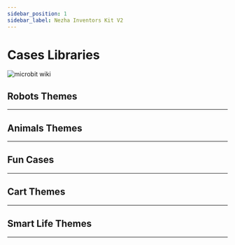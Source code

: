 ```yaml
---
sidebar_position: 1
sidebar_label: Nezha Inventors Kit V2
---
```








# Cases Libraries

![microbit wiki](./images/nezha-inventors-kit-v2-01.png)

## Robots Themes
---

<cardbox>
  <card
    href="./the-pull-ups-robot/"
    title="The Pull Ups"
    description="Pull-ups are exercises where you use your own strength to pull your body up to a bar and then lower it back down, repeating it several times. It is a great exercise for the body and can make our back, shoulders and arms stronger. Pull-up exercises also make our bodies more upright and toned. In this lesson we will use the Nezha Inventor's Kit V2 to create a robot that can do pull-ups."
    img={nezha_inventors_kit_v2_case_01_01_Icon}
  />
  <card
    href="./the-swimming-robot/"
    title="The Swimming Robot"
    description="Swimming is a sport and skill in which you float in the water by your own power and move forward through the water with the movement of your own limbs. Competitive swimming is the second largest sport in the Olympic Games and includes: butterfly, backstroke (also known as backstroke), breaststroke, jibe (also known as freestyle), four strokes of racing, and synchronised swimming. There are many benefits to swimming, such as toning, cardiorespiratory fitness, relaxation and improved confidence. Swimming is also a low-impact exercise that can reduce joint and bone damage. In this lesson we will use the Nezha Inventor's Kit V2 to create a robot that simulates the sport of swimming."
    img={nezha_inventors_kit_v2_case_02_01_Icon}
  />
  <card
    href="./the-weight-lifting-robot/"
    title="The Weight Lifting Robot"
    description="Weightlifting involves lifting a barbell with two discs above your head with both hands and seeing who can lift the heaviest barbell. It sounds easy, but it is actually very difficult because weightlifting requires not only great strength, but also great skill, a very steady balance and a high level of coordination. Furthermore, weightlifting also requires a very strong psychological profile and willpower, as there is a lot of pressure and challenges to face when lifting weights.Lifting weights can make us physically stronger, more flexible and healthier, and it can also make our self-confidence and self-esteem higher.Today we will use the Nezha Inventor's Kit V2 to create a robot that can simulate weightlifting movements."
    img={nezha_inventors_kit_v2_case_03_01_Icon}
  />
  <card
    href="./the-unicycle-robot/"
    title="The Unicycle Robot"
    description="Unicycle tightrope walking is an extremely challenging and exciting performance art. It combines balance, co-ordination and skill, allowing people to watch in awe as the performers demonstrate extraordinary balance and precise control in a highly stressful environment.In this performance, the performer rides a unicycle (a special vehicle with only one wheel) across a high suspended wire. This wire is usually suspended between two supports and the height and distance needs to be precisely measured and adjusted to ensure the performer's safety.The performers need to maintain their balance during the performance and use subtle body adjustments to keep the unicycle stable on the wire. They need to be highly focused and ready to respond to challenges posed by external factors such as wind, vibrations or small changes in their own posture. Even the slightest imbalance can cause a performer to fall or lose their balance.We're building a unicycle robot today with the Nezha Inventor's Kit V2."
    img={nezha_inventors_kit_v2_case_04_01_Icon}
  />
  <card
    href="./the-kaleidoscope-robot/"
    title="The Kaleidoscope Robot"
    description="Kaleidoscope painting is an art form inspired by traditional kaleidoscope installations. In this type of painting, artists use a variety of colourful materials and techniques to create fascinating kaleidoscopic effects. They create optical illusions and visual feasts through detailed patterns, cyclical geometric shapes and strong colour contrasts. Kaleidoscope paintings often reveal gorgeous and mysterious images that bring the viewer a psychedelic and wondrous artistic experience.In this lesson, students will learn how to use the Nezha Inventor's Kit V2 to create a kaleidoscopic robot that can draw different patterns. Through this case, we will learn the principles of motor control, programming concepts and the integration of art and science. Through hands-on building and practice, students will develop creativity, problem-solving skills and teamwork."
    img={nezha_inventors_kit_v2_case_05_01_Icon}
  />
  <card
    href="./the-dancing-robot/"
    title="The Dance Robot"
    description="Dancing is an expressive and artistic body language. Through graceful movements and a sense of rhythm, dancers are able to convey emotions, stories and ideas. There are many different forms of dance, including contemporary, ballet, jazz and street dance. Whether it is a professional performance on stage or a free dance at a large family gathering, dancing can evoke passion and joy within people. It is not only a form of physical expression, but also a form of cultural transmission and communication. Dancing is a way to build physical fitness and improve co-ordination, and it also gives people the opportunity to relax and release stress. Whether you are a dancer or an audience member, dancing is a wonderful artistic feast that allows people to enjoy the beauty and joy that dance brings.This course aims to introduce students to the principles of motor control, the use of gearing and the effect of the centre of gravity on balance through the creation of a dancing robot with the Nezha Inventor's Kit V2. Students will have hands-on experience building a dancing robot and learn how to use gearing and control motors to achieve the robot's dancing movements. Through this project, students will develop creativity, problem-solving skills and teamwork ability."
    img={nezha_inventors_kit_v2_case_06_01_Icon}
  />
  <card
    href="./the-crawling-robot/"
    title="The Crawling Robot"
    description="Crawling is a common form of locomotion in the animal world. We can observe that many animals such as snakes, spiders and geckos have a unique way of crawling. They move forward through coordinated body movements, contraction and extension of their muscles and friction with the ground. The way these animals crawl has a certain regularity, but also shows their individual characteristics and flexibility.The aim of this course is to introduce students to the principles of motor control and the application of gearing by creating an example of a crawling robot. Students will use the materials in Nezha Inventor's Kit V2 to build a crawling robot and learn how to achieve the crawling action of the robot by controlling the motors and gearing. Through this project, students will develop creativity, problem solving skills and teamwork spirit."
    img={nezha_inventors_kit_v2_case_07_01_Icon}
  />
  <card
    href="./the-walking-robot/"
    title="The Walking Robot"
    description="Walking is one of the most basic and common forms of locomotion in the animal world. We can observe that many animals such as humans, cats and dogs have their own unique way of walking. They achieve a stable walking movement by moving their limbs in a coordinated manner and adjusting their body balance. Different animals have different gait and posture, showing their own characteristics and flexibility.In this project, we will try to imitate the walking movements of animals by designing and building a robot that can simulate their steps. Using the materials in Nezha Inventor's Kit V2, we will build the structure of the robot and control its movement with a motor. At the same time, we will learn and apply the principles of gearing to achieve coordinated movements and walking motions of the robot."
    img={nezha_inventors_kit_v2_case_08_01_Icon}
  />
</cardbox>

## Animals Themes
---

<cardbox>
  <card
    href="./the-scorpion-robot/"
    title="The Scorpion Robot"
    description="Scorpions are striking arthropods that belong to a family of arachnids. They live in all corners of the earth, including desert, forest and grassland environments. Scorpions usually have a long body and a pair of curved tails, often with a venomous stinger at the end. Their physical appearance shows a variety of colours and patterns, ranging from light yellow to dark brown or black.Scorpions feed on insects, arachnids and other small invertebrates. They have a well-developed sensory system, especially their antennae and eyes, which help them locate and capture prey in the dark. The scorpion's venomous stinger contains toxins and is generally used for defence and to capture food.We'll be making a scorpion today with the Nezha Inventor's Kit V2."
    img={nezha_inventors_kit_v2_case_09_01_Icon}
  />
  <card
    href="./the-mechanical-crawler/"
    title="The Mechanical Crawler"
    description="Caterpillars are small insect larvae which usually have soft and hairy bodies. Caterpillars are the larval stage of insects such as butterflies and moths, in which they prepare to become adults by feeding and growing. The caterpillar's body consists of a number of segments, each with a pair of legs through which they crawl.Caterpillars crawl by wriggling through their bodies. Their legs move alternately, thus propelling the body forward. This way of crawling allows the caterpillar to crawl freely on a variety of surfaces such as leaves, branches and the ground.We will use the Nezha Inventor's Kit V2 to create a mechanical crawler that mimics the way a caterpillar moves."
    img={nezha_inventors_kit_v2_case_10_01_Icon}
  />
    <card
    href="./the-crab-robot/"
    title="The Crab Robot"
    description="Crabs are creatures that live in the sea and fresh water and have hard shells and powerful pincers. Crabs move mainly by walking laterally and they crawl through the coordinated movement of their legs. In this lesson we will learn about the characteristics and behaviour of crabs and try to make a mechanical crab that mimics the crab's crawl."
    img={nezha_inventors_kit_v2_case_11_01_Icon}
  />
    <card
    href="./the-prawns-robot/"
    title="The Prawns Robot"
    description="Prawns are invertebrates that live in the water and have hard shells and long tentacles. Prawns move in a sweeping motion, clearing their surroundings of food with their powerful pincers and arms. In this lesson we will learn about the characteristics and behaviour of Prawns and try to make a mechanical prawn that resembles a shrimp in shape."
    img={nezha_inventors_kit_v2_case_12_01_Icon}
  />
    <card
    href="./the-dog-robot/"
    title="The Dog Robot"
    description="Dogs are one of man's closest companions and are common pets. They come in different breeds and appearances, including large dogs, medium-sized dogs and small dogs. Dogs usually have four legs, a keen sense of smell and hearing, and they are intelligent, loyal and friendly. Dogs are faithful companions to humans, sharing our joys and sorrows, providing comfort and companionship.In this lesson, we will explore interesting facts about dogs together and make a mechanical puppy using the Nezha Inventor's Kit V2. Through this project, we will learn how to use motors and other components, understand the basic principles of mechanical dynamics, and develop our creativity and problem-solving skills."
    img={nezha_inventors_kit_v2_case_13_01_Icon}
  />
</cardbox>

## Fun Cases
---

<cardbox>
  <card
    href="./the-gyro-launcher/"
    title="The Gyro Launcher"
    description="A gyro is a spinning toy that has many interesting properties. Have you ever heard of a gyroscope? A gyroscope can keep spinning steadily, sometimes even standing on a spiky top and spinning! In ancient times, gyros were also used as a tool for games and competitions. In this lesson we will learn about gyroscopes and try to make a gyro launcher to help us speed up and stabilise the rotation of the gyroscope."
    img={nezha_inventors_kit_v2_case_14_01_Icon}
  />
  <card
    href="./the-robotic-arm/"
    title="The Robotic Arm"
    description="A robotic arm is a mechanical device that can mimic the movements of a human arm. It can play an important role in industry, medicine, science and other fields. In this course we will learn the basic principles of a robotic arm and use the Nezha Inventor's Kit V2 to create a powerful robotic arm."
    img={nezha_inventors_kit_v2_case_15_01_Icon}
  />
    <card
    href="./the-seesaw/"
    title="The Seesaw"
    description="A seesaw is a classic amusement ride that is able to use the principle of leverage to achieve balance at both ends. In this lesson we will learn how a seesaw works and use Nezha Inventor's Kit V2 to create a seesaw that can swing."
    img={nezha_inventors_kit_v2_case_16_01_Icon}
  />
    <card
    href="./the-egg-beater/"
    title="The Egg Beater"
    description="A whisk is a common kitchen tool that quickly and efficiently breaks up eggs and makes them fluffy and homogeneous. In this lesson, we will learn together how to make a fun whisk using the Nezha Inventor's Kit V2."
    img={nezha_inventors_kit_v2_case_17_01_Icon}
  />
    <card
    href="./the-oscillating-fan/"
    title="The Oscillating Fan"
    description="The oscillating fan is a common household appliance that is capable of distributing the wind more widely by swinging its head. In this lesson, we will learn how to make a bobbing fan that can automatically bob and spin its head using the Nezha Inventor's Kit V2."
    img={nezha_inventors_kit_v2_case_18_01_Icon}
  />
  <card
    href="./the-counting-basketball-frame/"
    title="Counting Basketball Frame"
    description="In this project, we will use Nezha Inventor Kit V2 to make a model basketball hoop that will automatically count the number of goals scored. We will learn how the ultrasonic sound sensors work, the circuit connections, programming and apply them to the model basketball hoop."
    img={nezha_inventors_kit_v2_case_19_01_Icon}
  />
  <card
    href="./the-shooting-device/"
    title="The Shooting Device"
    description="A shooting device is a device that helps us to shoot baskets automatically. In this lesson we will learn about the leverage principle and create a simple shooting device using Nezha Inventor's Kit V2. We will learn how the leverage principle works and how to use it to achieve the action of shooting a basketball."
    img={nezha_inventors_kit_v2_case_20_01_Icon}
  />
</cardbox>



## Cart Themes
---

<cardbox>
  <card
    href="./the-forklift-1/"
    title="The Forklift 1"
    description="A forklift truck is a mechanical device used to carry and lift objects. In this lesson, we will learn about the ease of deformation of parallelograms and the parallelism of opposite sides after deformation, and build a simple forklift truck mechanism using Nezha Inventor's Kit V2. We will explore the properties of parallelograms and how they can be used to design and build a mechanical structure that enables the movement of a forklift truck."
    img={nezha_inventors_kit_v2_case_21_01_Icon}
  />
  <card
    href="./the-forklift-2/"
    title="The Forklift 2"
    description="A forklift truck is a mechanical device that can carry and lift objects. In this course we will learn about the rack and pinion drive and build a simple model of a forklift truck using Nezha Inventor's Kit V2. We will explore the principles and applications of the rack and pinion drive and understand its role in a forklift mechanism."
    img={nezha_inventors_kit_v2_case_22_01_Icon}
  />
    <card
    href="./the-motorcycle/"
    title="The Motorcycle"
    description="Motorcycles are a unique and swift form of transport. In this course we will learn about gearing and build a simple motorbike model by using the Nezha Inventor's Kit V2."
    img={nezha_inventors_kit_v2_case_23_01_Icon}
  />
    <card
    href="./the-excavator/"
    title="The Excavator"
    description="An excavator is a powerful construction vehicle that enables a great deal of excavation and handling work. In this course, we will learn about worm gears and build a simple model of an excavation vehicle by using the Nezha Inventor's Kit V2. We will explore the principles and applications of the worm gear drive and learn how it works in an excavation vehicle."
    img={nezha_inventors_kit_v2_case_24_01_Icon}
  />
    <card
    href="./the-smart-obstacle-avoidance-car-1/"
    title="The Obstacle Avoidance Car 1"
    description="In this course, we will work together to build a smart obstacle avoidance vehicle, using the Nezha Inventor's Kit V2 and ultrasonic sound sensors to enable the vehicle to automatically detect and avoid obstacles in front of it. Through this project, we will learn how ultrasonic sound sensors work and apply them to the design and construction of real robots."
    img={nezha_inventors_kit_v2_case_25_01_Icon}
  />
  <card
    href="./the-smart-obstacle-avoidance-car-2/"
    title="The Obstacle Avoidance Car 2"
    description="In this course, we will work together to build a smart obstacle avoidance vehicle, using the Nezha Inventor's Kit V2, an ultrasonic sound sensor and the technology of a tiller to control steering. We will learn how the ultrasonic sound sensor works and understand how it helps the robot to sense its surroundings, as well as explore the knowledge points of the car's front axle structure to enable the vehicle's steering function. Through this project, we will develop creativity, problem solving and teamwork skills while learning about the application of robotics and the principles of mechanical construction."
    img={nezha_inventors_kit_v2_case_26_01_Icon}
  />
  <card
    href="./the-smart-line-following-car/"
    title="The Smart Line Following Car"
    description="This course will take students to build a line following car that will enable the vehicle to follow a black line using the Nezha Inventor's Kit V2 and dual line following sensors. Through this project, students will learn about the working principles and applications of line following sensors, develop problem solving skills and creative thinking, and learn about the use of robotics in automated navigation."
    img={nezha_inventors_kit_v2_case_27_01_Icon}
  />
  <card
    href="./the-obstacle-avoidance-line-following-car/"
    title="The Obstacle Avoidance Line Following Car"
    description="In this project we will use the Nezha Inventor's Kit V2 to build a smart cart that can not only patrol along a black line, but also avoid obstacles while doing so. We will learn how the dual line following sensors and ultrasonic sound sensors work and apply them to the creation of the cart."
    img={nezha_inventors_kit_v2_case_28_01_Icon}
  />
  <card
    href="./the-flying-car/"
    title="The Flying Car"
    description="In this project we will use the Nezha Inventor's Kit V2 to build a winged cart that simulates the flight movements of a bird. We will learn about mechanical construction, motor control and creative design and apply them to the creation of the cart."
    img={nezha_inventors_kit_v2_case_29_01_Icon}
  />
</cardbox>

## Smart Life Themes
---

<cardbox>
  <card
    href="./the-traffic-light/"
    title="The Traffic Light"
    description="In this project we will be making a model of a traffic light using the Nezha Inventor's Kit V2. We will learn about the control and programming of LED lights and apply them to the production of a traffic light."
    img={nezha_inventors_kit_v2_case_30_01_Icon}
  />
  <card
    href="./the-ultrasonic-sound-gate/"
    title="The Ultrasonic Sound Gate"
    description="In this project we will be making an ultrasonic gate model using the Nezha Inventor's Kit V2. We will learn how ultrasonic sensors work, programming and other knowledge and apply it to the model of the gate."
    img={nezha_inventors_kit_v2_case_31_01_Icon}
  />
   <card
    href="./the-smart-clothes-rack/"
    title="The Smart Clothes Rack"
    description="In this project, we will use the Nezha Inventor's Kit V2 to make a model of a smart drying rack. We will learn how the soil moisture sensor works, programming and other knowledge and apply it to the model drying rack. The drying rack automatically contracts when rain is detected by the soil moisture sensor above the unit, and extends when the soil moisture sensor above the unit does not detect rain."
    img={nezha_inventors_kit_v2_case_32_01_Icon}
  />
</cardbox>
